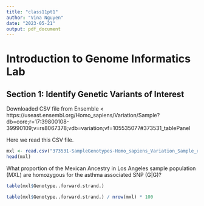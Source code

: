 ```yaml
---
title: "class11pt1"
author: "Vina Nguyen"
date: "2023-05-21"
output: pdf_document
---
```


# Introduction to Genome Informatics Lab

## Section 1: Identify Genetic Variants of Interest

Downloaded CSV file from Ensemble < https://useast.ensembl.org/Homo_sapiens/Variation/Sample?db=core;r=17:39800108-39990109;v=rs8067378;vdb=variation;vf=105535077#373531_tablePanel

Here we read this CSV file.

```r
mxl <- read.csv("373531-SampleGenotypes-Homo_sapiens_Variation_Sample_rs8067378.csv")
head(mxl)
```

What proportion of the Mexican Ancestry in Los Angeles sample population (MXL) are homozygous for the asthma associated SNP (G|G)?

```r
table(mxl$Genotype..forward.strand.)
```

```r
table(mxl$Genotype..forward.strand.) / nrow(mxl) * 100
```









